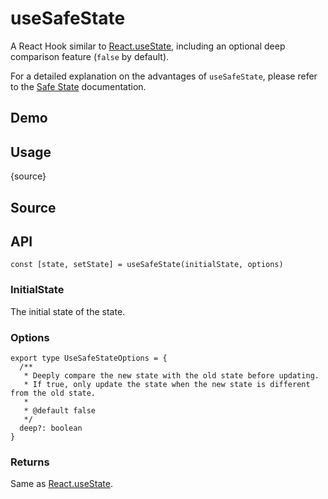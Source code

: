 # useSafeState


<HooksType category="State" />

A React Hook similar to [React.useState](https://react.dev/reference/react/useState), including an optional deep comparison feature (`false` by default).

For a detailed explanation on the advantages of `useSafeState`, please refer to the [Safe State](/docs/optimization/safe-state) documentation.

## Demo


<App />

## Usage


<RawCode>{source}</RawCode>

## Source


<Source />

## API

```tsx
const [state, setState] = useSafeState(initialState, options)
```

### InitialState

The initial state of the state.

### Options

```tsx
export type UseSafeStateOptions = {
  /**
   * Deeply compare the new state with the old state before updating.
   * If true, only update the state when the new state is different from the old state.
   *
   * @default false
   */
  deep?: boolean
}
```

### Returns

Same as [React.useState](https://react.dev/reference/react/useState).
